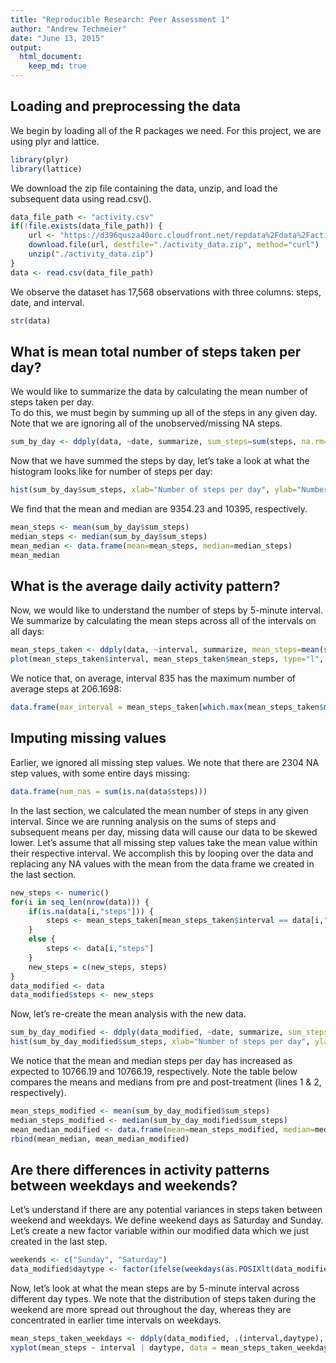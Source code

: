```yaml
---
title: "Reproducible Research: Peer Assessment 1"
author: "Andrew Techmeier"
date: "June 13, 2015"
output: 
  html_document:
    keep_md: true
---
```



## Loading and preprocessing the data
We begin by loading all of the R packages we need.  For this project, we are using plyr and lattice.

```r
library(plyr)
library(lattice)
```

We download the zip file containing the data, unzip, and load the subsequent data using read.csv().

```r
data_file_path <- "activity.csv"
if(!file.exists(data_file_path)) {
    url <- "https://d396qusza40orc.cloudfront.net/repdata%2Fdata%2Factivity.zip"
    download.file(url, destfile="./activity_data.zip", method="curl")
    unzip("./activity_data.zip")
}
data <- read.csv(data_file_path)
```

We observe the dataset has 17,568 observations with three columns:  steps, date, and interval.

```r
str(data)
```


## What is mean total number of steps taken per day?

We would like to summarize the data by calculating the mean number of steps taken per day.  
To do this, we must begin by summing up all of the steps in any given day.  Note that we are ignoring all of the unobserved/missing NA steps.

```r
sum_by_day <- ddply(data, ~date, summarize, sum_steps=sum(steps, na.rm=TRUE))
```

Now that we have summed the steps by day, let's take a look at what the histogram looks like for number of steps per day:
```r
hist(sum_by_day$sum_steps, xlab="Number of steps per day", ylab="Number of days observed", col="blue", main = "Number of Steps Taken per Day")
```

We find that the mean and median are 9354.23 and 10395, respectively.
```r
mean_steps <- mean(sum_by_day$sum_steps)
median_steps <- median(sum_by_day$sum_steps)
mean_median <- data.frame(mean=mean_steps, median=median_steps)
mean_median
```


## What is the average daily activity pattern?

Now, we would like to understand the number of steps by 5-minute interval. We summarize by calculating the mean steps across all of the intervals on all days:
```r
mean_steps_taken <- ddply(data, ~interval, summarize, mean_steps=mean(steps, na.rm=TRUE))
plot(mean_steps_taken$interval, mean_steps_taken$mean_steps, type="l", ylab="Mean number of steps", xlab="5-Minute Interval", main="Mean Number of Steps Taken by Interval")
```

We notice that, on average, interval 835 has the maximum number of average steps at 206.1698:
```r
data.frame(max_interval = mean_steps_taken[which.max(mean_steps_taken$mean_steps), "interval"], max_steps = max(mean_steps_taken$mean_steps))
```

## Imputing missing values

Earlier, we ignored all missing step values.  We note that there are 2304 NA step values, with some entire days missing:
```r
data.frame(num_nas = sum(is.na(data$steps)))
```

In the last section, we calculated the mean number of steps in any given interval.  Since we are running analysis on the sums of steps and subsequent means per day, missing data will cause our data to be skewed lower.  Let's assume that all missing step values take the mean value within their respective interval.  We accomplish this by looping over the data and replacing any NA values with the mean from the data frame we created in the last section. 

```r
new_steps <- numeric()
for(i in seq_len(nrow(data))) {
    if(is.na(data[i,"steps"])) {
        steps <- mean_steps_taken[mean_steps_taken$interval == data[i,"interval"], "mean_steps"]
    }
    else {
        steps <- data[i,"steps"]
    }
    new_steps = c(new_steps, steps)
}
data_modified <- data
data_modified$steps <- new_steps
```

Now, let's re-create the mean analysis with the new data.

```r
sum_by_day_modified <- ddply(data_modified, ~date, summarize, sum_steps=sum(steps, na.rm=TRUE))
hist(sum_by_day_modified$sum_steps, xlab="Number of steps per day", ylab="Number of days observed", col="blue", main = "Number of Steps Taken per Day")
```

We notice that the mean and median steps per day has increased as expected to 10766.19 and 10766.19, respectively.  Note the table below compares the means and medians from pre and post-treatment (lines 1 & 2, respectively).

```r
mean_steps_modified <- mean(sum_by_day_modified$sum_steps)
median_steps_modified <- median(sum_by_day_modified$sum_steps)
mean_median_modified <- data.frame(mean=mean_steps_modified, median=median_steps_modified)
rbind(mean_median, mean_median_modified)
```

## Are there differences in activity patterns between weekdays and weekends?

Let's understand if there are any potential variances in steps taken between weekend and weekdays.  We define weekend days as Saturday and Sunday.  Let's create a new factor variable within our modified data which we just created in the last step.

```r
weekends <- c("Sunday", "Saturday")
data_modified$daytype <- factor(ifelse(weekdays(as.POSIXlt(data_modified$date)) %in% weekends, "weekend", "weekday"))
```

Now, let's look at what the mean steps are by 5-minute interval across different day types.  We note that the distribution of steps taken during the weekend are more spread out throughout the day, whereas they are concentrated in earlier time intervals on weekdays.

```r
mean_steps_taken_weekdays <- ddply(data_modified, .(interval,daytype), summarize, mean_steps=mean(steps, na.rm=TRUE))
xyplot(mean_steps ~ interval | daytype, data = mean_steps_taken_weekdays, layout = c(1,2), type = "l", ylab = "Number of steps", xlab = "Interval", main = "Mean number of steps by 5-Minute interval and by type of day")
```